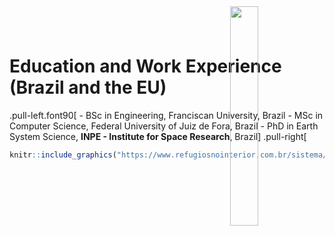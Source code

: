<style type="text/css">
  a {
    color: inherit;
    text-decoration: none; /* Optional: Remove underline if desired */
  }
  .bg_map {
    position: relative;
    z-index: 1;
  }
  .bg_map::before {    
        content: "";
        background-image: url('./img/outreach.png');
        background-size: cover;
        position: absolute;
        top: 0px;
        right: 0px;
        bottom: 0px;
        left: 0px;
        opacity: 0.4;
        z-index: -1;
  }
</style>

# Education and Work Experience (Brazil and the EU)

.pull-left.font90[
- BSc in Engineering, Franciscan University, Brazil
- MSc in Computer Science, Federal University of Juiz de Fora, Brazil
- PhD in Earth System Science, **INPE - Institute for Space Research**, Brazil
]
.pull-right[
```r
knitr::include_graphics("https://www.refugiosnointerior.com.br/sistema/_lib/file/img/lugar/6027/capa_instituto_nacional_de_pesquisas_espaciais(1).webp")
```
<div style="position: relative; height: 100%;">
  <img src="https://upload.wikimedia.org/wikipedia/commons/8/84/Inpelogo.png" 
       style="position: absolute; top: -260px; right: 0px; width: 30%;" />
</div>
]

--

## .font80.font-huw-red-light[10 years of work experience in the EU, in Austria, Germany, and Sweden]
.pull-left[
```r
knitr::include_graphics("https://iiasa.ac.at/sites/default/files/styles/social_media/public/2021-11/15300419120_ce7fc56b9a_c.jpg?itok=D74B29jL")
```
### .font80[IIASA International Institute for Applied Systems Analysis]
]
.pull-right[
```r
knitr::include_graphics("https://www.wu.ac.at//fileadmin/wu/_processed_/9/e/csm_LC_aussen_12f50b2a93.jpg")
```
### .font80[WU Vienna University of Economics and Business]
]

---

# Major Academic Achievements

.pull-left[
**Scientific Software and Data**
<a href="https://www.scimagojr.com/journalsearch.php?q=12137&amp;tip=sid&amp;exact=no" title="SCImago Journal &amp; Country Rank">
    <img border="0" src="https://www.scimagojr.com/journal_img.php?id=12137" alt="SCImago Journal &amp; Country Rank" width="120" />
</a>
<a href="https://www.scimagojr.com/journalsearch.php?q=21100451321&amp;tip=sid&amp;exact=no" title="SCImago Journal &amp; Country Rank">
    <img border="0" src="https://www.scimagojr.com/journal_img.php?id=21100451321" alt="SCImago Journal &amp; Country Rank" width="120" />
</a>
<br><br>
```r
knitr::include_graphics("https://www.victor-maus.com/assets/talks/20240530-lut/img/dtwsat.png")
```
<br>
```r
knitr::include_graphics("https://www.victor-maus.com/assets/talks/20240530-lut/img/sits-color.png")
```
<br>
```r
knitr::include_graphics("./img/sci-data-maus2020.png")
```
]

--

.pull-right[
**Insights on Global Mining Impacts**
<a href="https://www.scimagojr.com/journalsearch.php?q=21206&amp;tip=sid&amp;exact=no" title="SCImago Journal &amp; Country Rank">
    <img border="0" src="https://www.scimagojr.com/journal_img.php?id=21206" alt="SCImago Journal &amp; Country Rank" width="120" />
</a>
<a href="https://www.scimagojr.com/journalsearch.php?q=21121&amp;tip=sid&amp;exact=no" title="SCImago Journal &amp; Country Rank">
    <img border="0" src="https://www.scimagojr.com/journal_img.php?id=21121" alt="SCImago Journal &amp; Country Rank" width="120" />
</a>
<br><br>
```r
knitr::include_graphics("https://www.victor-maus.com/assets/talks/20240522-oecd-eo/img/maus2024-nature.png")
```
<br>
```r
knitr::include_graphics("https://www.victor-maus.com/assets/talks/20240530-lut/img/pnas-sonter2023.png")
```
<br>
```r
knitr::include_graphics("https://www.victor-maus.com/assets/talks/20240530-lut/img/pnas-giljum2022.png")
```
]



---
class: bg_map

# Academic Influence

## International Recognition
 - .font110[Young Scientist Award from the International Society for Mine Surveying]
 - .font110[WU-Vienna's Researcher of the Month, January 2022]

## Third Mission (transfer of academic knowledge)
- .font110[**OECD** Forum on Responsible Mineral Supply Chains]
- .font110[**UNEP** Workshop on Remote Sensing to Detect Illegal Mining]
- .font110[**FAO** Crop Monitoring Under]
- .font110[**World Bank** Coal Mining Mapping]

## Media Coverage

- .font110[National and international coverage (e.g. **The Guardian** and **BBC**)]

<br>
.font-huw-red-light.font120[**My research on the impacts of mining has had global visibility**]

---
# Knowledge Gap

.pull-left[
```r
knitr::include_graphics("https://www.victor-maus.com/assets/talks/20240522-oecd-eo/img/maus2024-nature.png")
```
```r
knitr::include_graphics("https://www.victor-maus.com/assets/talks/20240522-oecd-eo/img/gap_grid_map.png")
```
]

.pull-right[
```r
knitr::include_graphics("https://media.nature.com/lw767/magazine-assets/d41586-023-04090-3/d41586-023-04090-3_26550018.png?as=webp")
```
]

.font-huw-red-light.font130[**
EO and AI open an opportunity to fill knowledge gaps in mining land use 
**]


 
.footnote-right[Source: [Maus & Werner, *Nature* 2024](http://doi.org/10.1038/d41586-023-04090-3)]

---
layout: false
class: clear, middle, inverse
background-image: url(https://www.victor-maus.com/assets/talks/2024-05-15-lut/img/global-mining-map.png)
background-size: cover

# .font120.center.bg-washed-blue.bw0.br3.pr3.font-dark[Current AI models for mapping mining land use do not generalize globally]

.footnote-right[.font-light.font120[[Maus et al. (2020, 2022) Nature Scientific Data](http://doi.org/10.1038/s41597-022-01547-4)]]

---
# Hypothesis

.font-huw-red-light.font110[**
  Integrating multimodal EO data with extensive global 
  training datasets can reliably expand the area of applicability 
  of AI models to map mining land use.
**]

--

# Innovative Approach

```r
knitr::include_graphics("./img/nsfc-project-overview.png")
```


---
# Feasibility

## PI's Solid Research Foundation

- Geoinformatics
- AI and big-EO data analytics
- Large labelled data collections
- Mining land use assessments
- Extensive international network of collaborators

--

## Excellent Research Team and Support from CUMT

- Researchers with a vast experience on satellite and mining
- Highly skilled MSc and PhD students to support the project
- Computing Center: high-performance computing clusters for AI
- "CUMT Nanhu" of AS-01 SAR satellite



<div style="position: relative; height: 100%;">
  <img src="./img/cumt-meeting-yang-victor.png" 
       style="position: absolute; top: -500px; right: 5px; width: 45%;" />
  <div class="font-huw-red-light" style="position: absolute; top: -500px; right: 0px; width: 45%; font-size: 150%; font-weight: bold">
    Research visit to CUMT
  </div>
  <div class="font-dark" style="position: absolute; top: -285px; left: 660px; width: 45%; font-size: 60%; font-weight: bold">
    Nov 2023, Xuzhou, China
  </div>
  <img src="./img/as-01sar.png" 
       style="position: absolute; top: 20px; left: 0px; width: 45%;" />
  <img src="./img/cumt-ai.png" 
       style="position: absolute; top: 55px; left: 420px; width: 45%;" />
  <img src="./img/cumt-mining.png" 
       style="position: absolute; top: 0px; left: 420px; width: 45%;" />
</div>



---
class: title, no-number

# Summary
.lut-illustration[].copyright-bottom-right.font60[June 27<sup>th</sup>, 2024]

- .font90[**PI demonstrated** independent, high-quality research and international influence]
- .font90[**Project addresses the urgent need** for spatial data on global mining regions]
- .font90[**Innovative synthesis** combining multimodal imagery and large AI training datasets]
- .font90[**High gains and low risk** due to the extensive experience of PI and CUMT researchers]

<br>
.pull-left.left[
**Dr Victor Wegner Maus**
.font70[Institute for Ecological Economics<br>
  <span style='display:block; margin-top:-2px;'>Vienna University of Economics and Business</span><br>
  <span style='display:block; margin-top:-22px;'>victor.maus@wu.ac.at</span><br>
  <span style='display:block; margin-top:-22px;'><a href='https://vwmaus.github.io'>vwmaus.github.io</a><br>]</span>
  <img src="./../img/qrcode_www.victor-maus.com.png" height="190"/>
]
